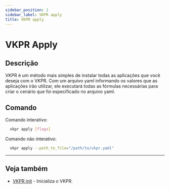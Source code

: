 ```yaml
---
sidebar_position: 1
sidebar_label: VKPR apply
title: VKPR apply
---
```


# VKPR Apply

## Descrição

VKPR é um método mais simples de instalar todas as aplicações que você deseja com o VKPR. Com um arquivo yaml informando os valores que as aplicações irão utilizar, ele executará todas as fórmulas necessárias para criar o cenário que foi especificado no arquivo yaml.

## Comando

Comando interativo:

```bash
  vkpr apply [flags]
```

Comando não interativo:

```bash
  vkpr apply --path_to_file="/path/to/vkpr.yaml"
```

---

## Veja também

- [VKPR init](/docs/commands/init) - Inicializa o VKPR.
